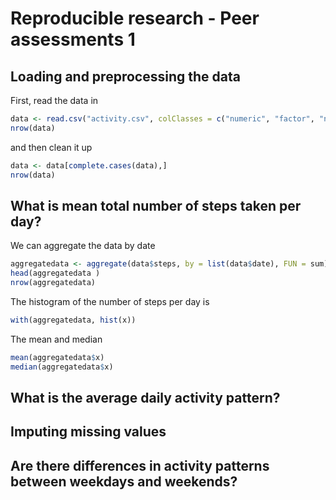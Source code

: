 Reproducible research - Peer assessments 1
=====================================================
## Loading and preprocessing the data
First, read the data in
```r
data <- read.csv("activity.csv", colClasses = c("numeric", "factor", "numeric"))
nrow(data)
```
and then clean it up
```r
data <- data[complete.cases(data),]
nrow(data)
```
## What is mean total number of steps taken per day?
We can aggregate the data by date
```r
aggregatedata <- aggregate(data$steps, by = list(data$date), FUN = sum)
head(aggregatedata )
nrow(aggregatedata)
```
The histogram of the number of steps per day is
```r
with(aggregatedata, hist(x))
```

The mean and median
```r
mean(aggregatedata$x)
median(aggregatedata$x)
```

## What is the average daily activity pattern?

## Imputing missing values

## Are there differences in activity patterns between weekdays and weekends?
